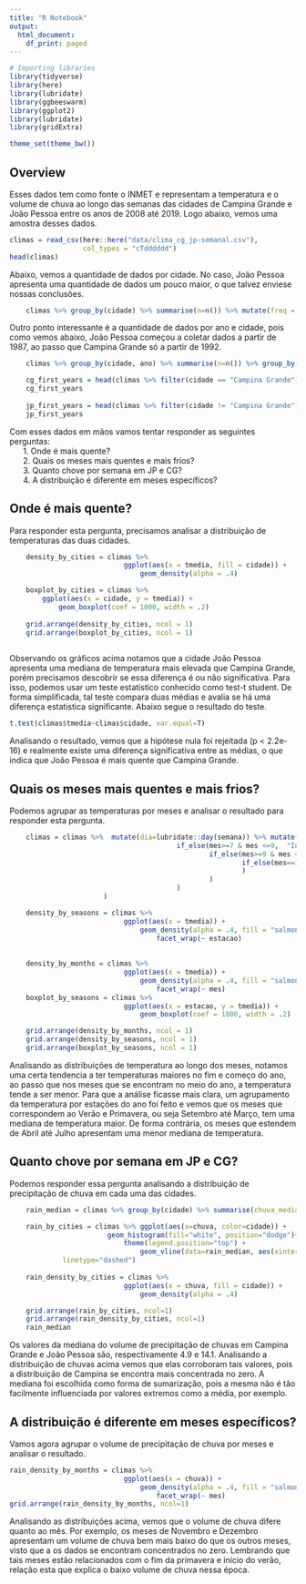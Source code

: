 ```yaml
---
title: "R Notebook"
output:
  html_document:
    df_print: paged
---
```


```r
# Importing libraries
library(tidyverse)
library(here)
library(lubridate)
library(ggbeeswarm)
library(ggplot2)
library(lubridate)
library(gridExtra)

theme_set(theme_bw())
```

## __Overview__
Esses dados tem como fonte o INMET e representam a temperatura e o volume de chuva ao longo das semanas das cidades de Campina Grande e João Pessoa entre os anos de 2008 até 2019. Logo abaixo, vemos uma amostra desses dados. 


```r

climas = read_csv(here::here("data/clima_cg_jp-semanal.csv"), 
                  col_types = "cTdddddd")
head(climas)

```

Abaixo, vemos a quantidade de dados por cidade. No caso, João Pessoa apresenta uma quantidade de dados um pouco maior, o que talvez enviese nossas conclusões.
```r
    climas %>% group_by(cidade) %>% summarise(n=n()) %>% mutate(freq = n / sum(n))
```

Outro ponto interessante é a quantidade de dados por ano e cidade, pois como vemos abaixo, João Pessoa começou a coletar dados a partir de 1987, ao passo que Campina Grande só a partir de 1992.

```r
    climas %>% group_by(cidade, ano) %>% summarise(n=n()) %>% group_by(cidade) %>% summarise(qtd_anos=n())
```

```r
    cg_first_years = head(climas %>% filter(cidade == "Campina Grande") %>% distinct(cidade, ano), 4)  %>% rename(primeiros_anos = ano)
    cg_first_years
    
    jp_first_years = head(climas %>% filter(cidade != "Campina Grande") %>% distinct(cidade, ano), 4) %>% rename(primeiros_anos = ano)
    jp_first_years
```


Com esses dados em mãos vamos tentar responder as seguintes perguntas:\
&nbsp;&nbsp;&nbsp;&nbsp;&nbsp;&nbsp;1. Onde é mais quente?\
&nbsp;&nbsp;&nbsp;&nbsp;&nbsp;&nbsp;2. Quais os meses mais quentes e mais frios?\
&nbsp;&nbsp;&nbsp;&nbsp;&nbsp;&nbsp;3. Quanto chove por semana em JP e CG?\
&nbsp;&nbsp;&nbsp;&nbsp;&nbsp;&nbsp;4. A distribuição é diferente em meses específicos? \



## __Onde é mais quente?__
Para responder esta pergunta, precisamos analisar a distribuição de temperaturas das duas cidades.

```r
    
    density_by_cities = climas %>%
                            ggplot(aes(x = tmedia, fill = cidade)) + 
                                geom_density(alpha = .4)

    boxplot_by_cities = climas %>% 
        ggplot(aes(x = cidade, y = tmedia)) + 
            geom_boxplot(coef = 1000, width = .2) 
    
    grid.arrange(density_by_cities, ncol = 1)
    grid.arrange(boxplot_by_cities, ncol = 1)
    
```

Observando os gráficos acima notamos que a cidade João Pessoa apresenta uma mediana de temperatura mais elevada que Campina Grande, porém precisamos descobrir se essa diferença é ou não significativa. Para isso, podemos usar um teste estatistico conhecido como test-t student. De forma simplificada, tal teste compara duas médias e avalia se há uma diferença estatistica significante. Abaixo segue o resultado do teste. 

```r
t.test(climas$tmedia~climas$cidade, var.equal=T)
```
 Analisando o resultado, vemos que a hipótese nula foi rejeitada (p < 2.2e-16) e realmente existe uma diferença significativa entre as médias, o que indica que João Pessoa é mais quente que Campina Grande.
 
## __Quais os meses mais quentes e mais frios?__
Podemos agrupar as temperaturas por meses e analisar o resultado para responder esta pergunta. 

```r

    climas = climas %>%  mutate(dia=lubridate::day(semana)) %>% mutate(estacao = if_else(mes>=4 & mes <=6,  "Outono",
                                         if_else(mes>=7 & mes <=9,  "Inverno",
                                                 if_else(mes>=9 & mes <=11,  "Primavera",
                                                         if_else(mes==12 | mes <=3,  "Verao", "NA")
                                                         )
                                                 )
                                         )
                       )

    density_by_seasons = climas %>%
                            ggplot(aes(x = tmedia)) + 
                                geom_density(alpha = .4, fill = "salmon") + 
                                    facet_wrap(~ estacao)
            
    
    density_by_months = climas %>%
                            ggplot(aes(x = tmedia)) + 
                                geom_density(alpha = .4, fill = "salmon") + 
                                    facet_wrap(~ mes)
    boxplot_by_seasons = climas %>% 
                            ggplot(aes(x = estacao, y = tmedia)) + 
                                geom_boxplot(coef = 1000, width = .2) 

    grid.arrange(density_by_months, ncol = 1)
    grid.arrange(density_by_seasons, ncol = 1)
    grid.arrange(boxplot_by_seasons, ncol = 1)
```


Analisando as distribuições de temperatura ao longo dos meses, notamos uma certa tendencia a ter temperaturas maiores no fim e começo do ano, ao passo que nos meses que se encontram no meio do ano, a temperatura tende a ser menor. Para que a análise ficasse mais clara, um agrupamento da temperatura por estações do ano foi feito e vemos que os meses que correspondem ao Verão e Primavera, ou seja Setembro até Março, tem uma mediana de temperatura maior. De forma contrária, os meses que estendem de Abril até Julho apresentam uma menor mediana de temperatura.

## __Quanto chove por semana em JP e CG?__
Podemos responder essa pergunta analisando a distribuição de precipitação de chuva em cada uma das cidades.

```r
    rain_median = climas %>% group_by(cidade) %>% summarise(chuva_mediana=median(chuva))

    rain_by_cities = climas %>% ggplot(aes(x=chuva, color=cidade)) +
                        geom_histogram(fill="white", position="dodge")+
                            theme(legend.position="top") +
                                geom_vline(data=rain_median, aes(xintercept=chuva_mediana, color=cidade),
             linetype="dashed")
    
    rain_density_by_cities = climas %>%
                            ggplot(aes(x = chuva, fill = cidade)) + 
                                geom_density(alpha = .4)

    grid.arrange(rain_by_cities, ncol=1)
    grid.arrange(rain_density_by_cities, ncol=1)
    rain_median
```

Os valores da mediana do volume de precipitação de chuvas em Campina Grande e João Pessoa são, respectivamente 4.9 e 14.1. Analisando a distribuição de chuvas acima
vemos que elas corroboram tais valores, pois a distribuição de Campina se encontra mais concentrada no zero. A mediana foi escolhida como forma de sumarização, pois a mesma não é tão facilmente influenciada por valores extremos como a média, por exemplo.



## __A distribuição é diferente em meses específicos?__
<p>Vamos agora agrupar o volume de precipitação de chuva por meses e analisar o resultado.</p> 

```r
rain_density_by_months = climas %>%
                            ggplot(aes(x = chuva)) + 
                                geom_density(alpha = .4, fill = "salmon") + 
                                    facet_wrap(~ mes)
grid.arrange(rain_density_by_months, ncol=1)
```

Analisando as distribuições acima, vemos que o volume de chuva difere quanto ao mês. Por exemplo, os meses de Novembro e Dezembro apresentam um volume
de chuva bem mais baixo do que os outros meses, visto que a os dados se encontram concentrados no zero. Lembrando que tais meses estão relacionados com o
fim da primavera e início do verão, relação esta que explica o baixo volume de chuva nessa época.
